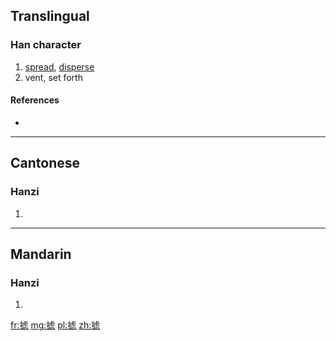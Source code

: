 {{also|攄}}
==Translingual==

===Han character===
{{Han char|rn=64|rad=手|as=10|sn=13|four=|canj=手卜心心 (QYPP), X手卜心心 (XQYPP)}}

# [[spread]], [[disperse]]
# vent, set forth

====References====
* {{Han ref|kx=0449.081|hdz=31931.040|uh=6445|ud=25669}}

----

==Cantonese==

===Hanzi===
{{yue-hanzi|jyut=[[syu1]]|y=syu1|tra=攄}}

# {{defn|lang=yue|sort=手10}}

----

==Mandarin==

===Hanzi===
{{cmn-hanzi|tra=攄|pin=[[shū]] ([[shu1]]), [[jiū]] ([[jiu1]]), [[liú]] ([[liu2]])|wg=shu<sup>1</sup>, chiu<sup>1</sup>, liu<sup>2</sup>}}

# {{defn|lang=cmn|sort=手10}}

[[fr:摅]]
[[mg:摅]]
[[pl:摅]]
[[zh:摅]]